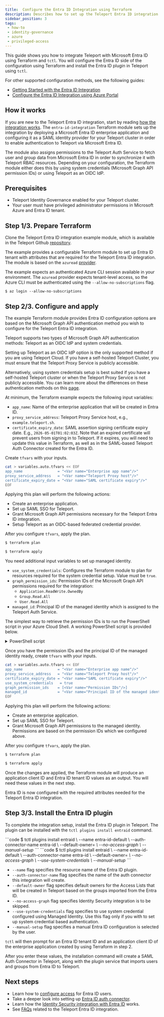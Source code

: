 ```yaml
---
title:  Configure the Entra ID Integration using Terraform
description: Describes how to set up the Teleport Entra ID integration using Terraform
sidebar_position: 3
tags:
 - how-to
 - identity-governance
 - azure
 - privileged-access
---
```


This guide shows you how to integrate Teleport with Microsoft Entra ID using Terraform and `tctl`.
You will configure the Entra ID side of the configuration using Terraform and install the Entra ID 
plugin in Teleport using `tctl`. 

For other supported configuration methods, see the following guides:
- [Getting Started with the Entra ID Integration](getting-started.mdx)
- [Configure the Entra ID Integration using Azure Portal](manual-installation.mdx)

## How it works

If you are new to the Teleport Entra ID integration, start by reading [how the
integration works](entra-id.mdx). The `entra-id-integration` Terraform module
sets up the integration by deploying a Microsoft Entra ID enterprise application and
configuring it as a SAML identity provider for your Teleport cluster in order to
enable authentication to Teleport via Microsoft Entra ID. 

The module also assigns permissions to the Teleport Auth Service to fetch user
and group data from Microsoft Entra ID in order to synchronize it with Teleport
RBAC resources. Depending on your configuration, the Terraform module either
does this by using system credentials (Microsoft Graph API permission IDs) or
using Teleport as an OIDC IdP.

## Prerequisites

- Teleport Identity Governance enabled for your Teleport cluster.
- Your user must have privileged administrator permissions in Microsoft Azure and Entra ID tenant.

## Step 1/3. Prepare Terraform

Clone the Teleport Entra ID integration example module, which is available in the Teleport Github 
[repository](https://github.com/gravitational/teleport/tree/master/examples/terraform/entra-id-integration).

The example provides a configurable Terraform module to set up Entra ID tenant with attributes that are 
required for the Teleport Entra ID integration. The module is based on the `azuread` [provider](https://registry.terraform.io/providers/hashicorp/azuread/latest/docs).

The example expects an authenticated Azure CLI session available in your environment.
The `azuread` provider expects tenant-level access, so the Azure CLI must be authenticated using 
the `--allow-no-subscriptions` flag.
```
$ az login --allow-no-subscriptions
```

## Step 2/3. Configure and apply

The example Terraform module provides Entra ID configuration options are based on the 
Microsoft Graph API authentication method you wish to configure for the Teleport Entra ID integration. 

Teleport supports two types of Microsoft Graph API authentication methods:
Teleport as an OIDC IdP and system credentials. 

Setting up Teleport as an OIDC IdP option is the only supported method if you are using Teleport Cloud.
If you have a self-hosted Teleport Cluster, you must ensure that the Teleport Proxy Service is publicly accessible.

Alternatively, using system credentials setup is best suited if you have a self-hosted Teleport cluster 
or when the Teleport Proxy Service is not publicly accessible. You can learn more about the differences 
on these authentication methods on this [page](entra-id.mdx#choosing-the-microsoft-graph-api-authentication-method).

At minimum, the Terraform example expects the following input variables:
- `app_name`: Name of the enterprise application that will be created in Entra ID.
- `proxy_service_address`: Teleport Proxy Service host, e.g., `example.teleport.sh`.
- `certificate_expiry_date`: SAML assertion signing certificate expiry date. 
   E.g., `2026-05-01T01:02:03Z`. Note that an expired certificate will prevent users from 
   signing in to Teleport. If it expires, you will need to update this value in Terraform, 
   as well as in the SAML-based Teleport Auth Connector created for the Entra ID. 

<Tabs>
<TabItem default label="Teleport as an OIDC provider" name="entra-oidc">

Create `tfvars` with your inputs.

```bash
cat > variables.auto.tfvars << EOF
app_name                = "<Var name="Enterprise app name"/>"
proxy_service_address   = "<Var name="Teleport Proxy host"/>"
certificate_expiry_date = "<Var name="SAML certificate expiry"/>"
EOF
```

Applying this plan will perform the following actions:
- Create an enterprise application.
- Set up SAML SSO for Teleport.
- Grant Microsoft Graph API permissions necessary for the Teleport Entra ID integration.
- Setup Teleport as an OIDC-based federated credential provider. 

After you configure `tfvars`, apply the plan.
```bash
$ terraform plan 

$ terraform apply 
```

</TabItem>
<TabItem label="System credential" name="entra-system-cred">

You need additional input variables to set up managed identity.
- `use_system_credentials`: Configures the Terraform module to plan for resources required 
   for the system credential setup. Value must be `true`.
- `graph_permission_ids`: Permission IDs of the Microsoft Graph API permissions required for the integration:
  - `Application.ReadWrite.OwnedBy`
  - `Group.Read.All`
  - `User.Read.All`
- `managed_id`:  Principal ID of the managed identity which is assigned to the Teleport Auth Service.

The simplest way to retrieve the permission IDs is to run the PowerShell script in your Azure Cloud Shell.
A working PowerShell script is provided below. 
<details>
<summary>PowerShell script</summary>

```powershell
Connect-AzureAD
# This is a service principal object representing Microsoft Graph in Entra ID with a specific app ID.
$GraphServicePrincipal = Get-AzureADServicePrincipal -Filter "AppId eq '00000003-0000-0000-c000-000000000000'"
# These are Microsoft Graph API permissions required by the managed identity.
$permissions = @(
  "Application.ReadWrite.OwnedBy"   # Permission to read application
  "Group.Read.All"     # Permission to read groups in the directory
  "User.Read.All"        # Permission to read users in the directory
)
# Filter and find the app roles in the Microsoft Graph service principal that matches with permissions.
# Only include roles where "AllowedMemberTypes" includes "Application" (suitable for managed identities).
$appRoles = $GraphServicePrincipal.AppRoles |
    Where-Object Value -in $permissions |
    Where-Object AllowedMemberTypes -contains "Application"
# Print ID of each of the three permissions.
foreach ($appRole in $appRoles) {
  "{0} : {1}" -f $appRole.Value, $appRole.Id 
}
```

</details>

Once you have the permission IDs and the principal ID of the managed identity ready,
create `tfvars` with your inputs.

```bash
cat > variables.auto.tfvars << EOF
app_name                = "<Var name="Enterprise app name"/>"
proxy_service_address   = "<Var name="Teleport Proxy host"/>"
certificate_expiry_date = "<Var name="SAML certificate expiry"/>"
use_system_credentials   = true
graph_permission_ids    = [<Var name="Permission IDs"/>]
managed_id              = "<Var name="Principal ID of the managed identity"/>"
EOF
```

Applying this plan will perform the following actions:
- Create an enterprise application.
- Set up SAML SSO for Teleport.
- Grant Microsoft Graph API permissions to the managed identity. Permissions 
  are based on the permission IDs which we configured above.

After you configure `tfvars`, apply the plan.
```bash
$ terraform plan 

$ terraform apply 
```

</TabItem>
</Tabs>

Once the changes are applied, the Terraform module will produce an application client ID and 
Entra ID tenant ID values as an output. You will need these values in the next step.

Entra ID is now configured with the required attributes needed for the Teleport Entra ID integration.

## Step 3/3. Install the Entra ID plugin

To complete the integration setup, install the Entra ID plugin in Teleport.
The plugin can be installed with the `tctl plugins install entraid` command.

<Tabs>
<TabItem default label="Teleport as an OIDC provider" name="entra-oidc">
```code
$ tctl plugins install entraid \
    --name entra-id-default \
    --auth-connector-name entra-id \
    --default-owner=<Var name="Access List Owner"/> \
    --no-access-graph \
    --manual-setup
```
</TabItem>

<TabItem label="System credential" name="entra-system-cred">
```code
$ tctl plugins install entraid \
    --name entra-id-default \
    --auth-connector-name entra-id \
    --default-owner=<Var name="Access List Owner"/> \
    --no-access-graph \
    --use-system-credentials \
    --manual-setup
```
</TabItem>
</Tabs>

- `--name` flag specifies the resource name of the Entra ID plugin.
- `--auth-connector-name` flag specifies the name of the auth connector this integration will create.
- `--default-owner` flag specifies default owners for the Access Lists that will be created
in Teleport based on the groups imported from the Entra ID.
- `--no-access-graph` flag specifies Identity Security integration is to be skipped.
- `--use-system-credentials` flag specifies to use system credential configured using Managed Identity. Use this flag only 
if you with to set up system credential based authentication.
- `--manual-setup` flag specifies a manual Entra ID configuration is selected by the user.

`tctl` will then prompt for an Entra ID tenant ID and an application client ID of the enterprise 
application created by using Terraform in step 2.

After you enter these values, the installation command will create a SAML Auth Connector in Teleport, along with the 
plugin service that imports users and groups from Entra ID to Teleport.

## Next steps

- Learn how to [configure access](configure-access.mdx) for Entra ID users.
- Take a deeper look into setting up [Entra ID auth connector](../../zero-trust-access/sso/entra-id.mdx). 
- Learn how the [Identity Security integration with Entra ID](../../identity-security/integrations/entra-id.mdx) works. 
- See [FAQs](faq.mdx) related to the Teleport Entra ID integration. 
